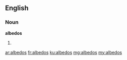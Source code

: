 ==English==

===Noun===
'''albedos'''

# {{plural of|albedo}}

[[ar:albedos]]
[[fr:albedos]]
[[ku:albedos]]
[[mg:albedos]]
[[my:albedos]]